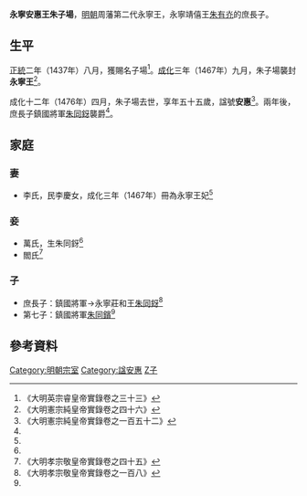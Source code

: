 '''永寧安惠王朱子場'''{{BD|1422年||1476年||catIdx=Z朱}}，[[明朝|明朝]]周藩第二代永寧王，永寧靖僖王[[朱有灮|朱有灮]]的庶長子。

==生平==
[[正統_(年號)|正統]]二年（1437年）八月，獲賜名子場<ref>《大明英宗睿皇帝實錄卷之三十三》</ref>。[[成化|成化]]三年（1467年）九月，朱子場襲封'''永寧王'''<ref name=x46>《大明憲宗純皇帝實錄卷之四十六》</ref>。

成化十二年（1476年）四月，朱子場去世，享年五十五歲，諡號'''安惠'''<ref name=x152>《大明憲宗純皇帝實錄卷之一百五十二》</ref>。兩年後，庶長子鎮國將軍[[朱同釾|朱同釾]]襲爵<ref name=xz/>。

==家庭==
===妻===
*李氏，民李慶女，成化三年（1467年）冊為永寧王妃<ref name=x46/>

===妾===
*萬氏，生朱同釾<ref name=xz/>
*閻氏<ref>《大明孝宗敬皇帝實錄卷之四十五》</ref>

===子===
*庶長子：鎮國將軍→永寧莊和王[[朱同釾|朱同釾]]<ref name=xz>《大明孝宗敬皇帝實錄卷之一百八》</ref>
*第七子：鎮國將軍[[朱同鑌|朱同鑌]]<ref name=x152/>

==參考資料==
{{reflist|2}}

{{s-start}}
{{s-bef|before=父靖僖王[[朱有灮|朱有灮]]}}
{{s-ttl|title=[[明朝藩王列表_(周王系)#永寧國|明永寧國國王]]|years=1467年－1476年}}
{{s-aft|after=子莊和王[[朱同釾|朱同釾]]}}
{{end}}

[[Category:明朝宗室|Category:明朝宗室]]
[[Category:諡安惠|Category:諡安惠]]
[[Category:朱姓|Z子]]
{{bio-stub}}